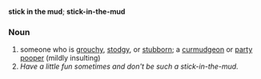 '''stick in the mud'''; '''stick-in-the-mud'''
===Noun===
#someone who is [[grouch]]y, [[stodgy]], or [[stubborn]]; a [[curmudgeon]] or [[party pooper]] (mildly insulting)
#''Have a little fun sometimes and don't be such a stick-in-the-mud.''